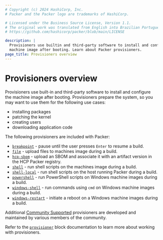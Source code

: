 ```yaml
---
# Copyright (c) 2024 HashiCorp, Inc.
# Packer and the Packer logo are trademarks of HashiCorp.

# Licensed under the Business Source License, Version 1.1.
# The original work was translated from English into Brazilian Portuguese.
# https://github.com/hashicorp/packer/blob/main/LICENSE

description: |
  Provisioners use builtin and third-party software to install and configure the
  machine image after booting. Learn about Packer provisioners.
page_title: Provisioners overview
---
```


# Provisioners overview

Provisioners use built-in and third-party software to install and configure the machine image after
booting. Provisioners prepare the system, so you may want to use them for the following use cases:

- installing packages
- patching the kernel
- creating users
- downloading application code

The following provisioners are included with Packer:

- [`breakpoint`](/packer/docs/provisioners/breakpoint) - pause until the user presses `Enter` to resume
  a build.
- [`file`](/packer/docs/provisioners/file) - upload files to machines image during a build.
- [`hcp-sbom`](/packer/docs/provisioners/hcp-sbom) - upload an SBOM and associate it with an artifact
   version in the HCP Packer registry.
- [`shell`](/packer/docs/provisioners/shell) - run shell scripts on the machines image during a build.
- [`shell-local`](/packer/docs/provisioners/shell-local) - run shell scripts on the host running Packer
  during a build.
- [`powershell`](/packer/docs/provisioners/powershell) - run PowerShell scripts on Windows machine
  images during a build.
- [`windows-shell`](/packer/docs/provisioners/windows-shell) - run commands using `cmd` on Windows
  machine images during a build.
- [`windows-restart`](/packer/docs/provisioners/windows-restart) - initiate a reboot on a Windows
  machine images during a build.

Additional [Community Supported](/packer/docs/provisioners/community-supported) provisioners are
developed and maintained by various members of the community.

Refer to the [`provisioner`](/packer/docs/templates/hcl_templates/blocks/build/provisioner) block
documentation to learn more about working with provisioners.
